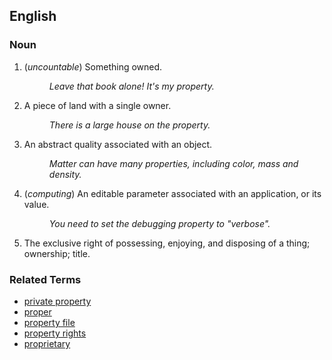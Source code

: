 ==English==

===Noun===
# (''uncountable'') Something owned.
#: ''Leave that book alone!  It's my property.''
# A piece of land with a single owner.
#: ''There is a large house on the property.''
# An abstract quality associated with an object.
#: ''Matter can have many properties, including color, mass and density.''
# (''computing'') An editable parameter associated with an application, or its value.
#: ''You need to set the debugging property to "verbose".''
# The exclusive right of possessing, enjoying, and disposing of a thing; ownership; title.

===Related Terms===
*[[private property]]
*[[proper]]
*[[property file]]
*[[property rights]]
*[[proprietary]]